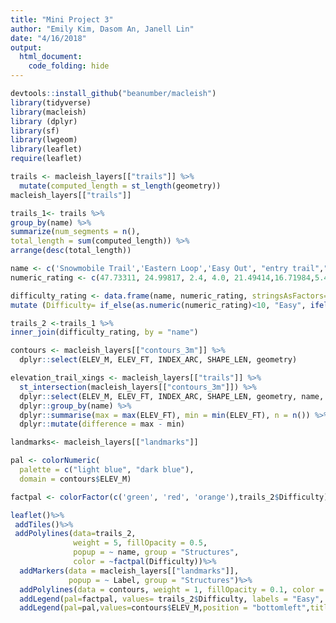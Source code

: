 ```yaml
---
title: "Mini Project 3"
author: "Emily Kim, Dasom An, Janell Lin"
date: "4/16/2018"
output: 
  html_document:
    code_folding: hide
---
```


```r
devtools::install_github("beanumber/macleish")
library(tidyverse)
library(macleish)
library (dplyr)
library(sf)
library(lwgeom)
library(leaflet)
require(leaflet)
```

```r
trails <- macleish_layers[["trails"]] %>%
  mutate(computed_length = st_length(geometry))
macleish_layers[["trails"]]

trails_1<- trails %>%
group_by(name) %>%
summarize(num_segments = n(),
total_length = sum(computed_length)) %>%
arrange(desc(total_length))

name <- c('Snowmobile Trail','Eastern Loop','Easy Out', "entry trail","Poplar Hill Road","Porcupine Trail", "Vernal Pool Loop","Western Loop")
numeric_rating <- c(47.73311, 24.99817, 2.4, 4.0, 21.49414,16.71984,5.4, 27.56704)

difficulty_rating <- data.frame(name, numeric_rating, stringsAsFactors=FALSE)%>%
mutate (Difficulty= if_else(as.numeric(numeric_rating)<10, "Easy", ifelse(as.numeric(numeric_rating)<30, "Moderate", "Hard")))

trails_2 <-trails_1 %>%
inner_join(difficulty_rating, by = "name")

```

```r
contours <- macleish_layers[["contours_3m"]] %>%
  dplyr::select(ELEV_M, ELEV_FT, INDEX_ARC, SHAPE_LEN, geometry)

elevation_trail_xings <- macleish_layers[["trails"]] %>%
  st_intersection(macleish_layers[["contours_3m"]]) %>%
  dplyr::select(ELEV_M, ELEV_FT, INDEX_ARC, SHAPE_LEN, geometry, name, color) %>%
  dplyr::group_by(name) %>%
  dplyr::summarise(max = max(ELEV_FT), min = min(ELEV_FT), n = n()) %>%
  dplyr::mutate(difference = max - min)
```

```r
landmarks<- macleish_layers[["landmarks"]]

pal <- colorNumeric(
  palette = c("light blue", "dark blue"),
  domain = contours$ELEV_M)

factpal <- colorFactor(c('green', 'red', 'orange'),trails_2$Difficulty)

leaflet()%>%
 addTiles()%>%
 addPolylines(data=trails_2,
              weight = 5, fillOpacity = 0.5,
              popup = ~ name, group = "Structures",
              color = ~factpal(Difficulty))%>%
  addMarkers(data = macleish_layers[["landmarks"]],
             popup = ~ Label, group = "Structures")%>%
  addPolylines(data = contours, weight = 1, fillOpacity = 0.1, color = ~pal(ELEV_M))%>%
  addLegend(pal=factpal, values= trails_2$Difficulty, labels = "Easy", "Hard", "Moderate", title = "Trails Difficulty", position = 'bottomright')%>%
  addLegend(pal=pal,values=contours$ELEV_M,position = "bottomleft",title = "Elevation(meters)")

```















